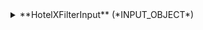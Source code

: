
<details>
  <summary>
  **HotelXFilterInput** (*INPUT_OBJECT*)  
  
  </summary>
  
    <details>
      <summary>
      **plugin** (*HotelXPluginFilterInput*)  
      Only is possible to specify one of this filters, it allows to filter which plugins have to be executed or excluded  
      </summary>
  
      <details>
        <summary>
        **includes** (*HotelXFilterPluginTypeInput*)  
        Plugins to be only executed  
        </summary>
  
        <details style={{ pointerEvents: "none" }}>
          <summary>
          **step**&nbsp;<span class="required"> *</span>&nbsp; (*Enum of PluginStepType*)  
          The Step of the plugin to filter  
          Possible values:  
          `REQUEST`  
        `REQUEST_ACCESS`  
        `RESPONSE_OPTION`  
        `RESPONSE_ACCESS`  
        `RESPONSE`  
          </summary>
        </details>

        <details style={{ pointerEvents: "none" }}>
          <summary>
          **type**&nbsp;<span class="required"> *</span>&nbsp; (*String*)  
          The Type of the plugin to filter  
          </summary>
        </details>

        <details style={{ pointerEvents: "none" }}>
          <summary>
          **name**&nbsp;<span class="required"> *</span>&nbsp; (*String*)  
          The Name of the plugin to filter  
          </summary>
        </details>
      </details>

      <details style={{ pointerEvents: "none" }}>
        <summary>
        **excludes** (*undefined*)  
        Plugins to exclude  
        </summary>
      </details>
    </details>
  
</details>

